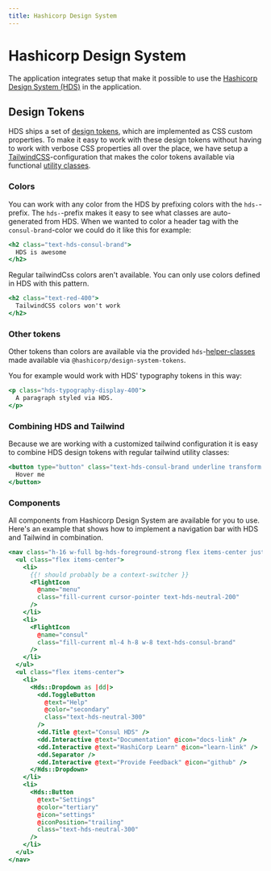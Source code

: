 ```yaml
---
title: Hashicorp Design System
---
```


# Hashicorp Design System

The application integrates setup that make it possible to use the [Hashicorp Design System (HDS)](https://github.com/hashicorp/design-system) in the application.

## Design Tokens

HDS ships a set of [design tokens](https://design-system-components-hashicorp.vercel.app/foundations/tokens), which are implemented as CSS custom properties.
To make it easy to work with these design tokens without having to work with verbose CSS properties all over the place, we have setup a [TailwindCSS](https://tailwindcss.com/)-configuration that makes the color tokens
available via functional [utility classes](https://tailwindcss.com/docs/customizing-colors).

### Colors

You can work with any color from the HDS by prefixing colors with the `hds-`-prefix. The `hds-`-prefix makes it easy to see what classes are auto-generated from HDS. When we wanted to color a header tag with the `consul-brand`-color we could do it like this for example:

```hbs preview-template
<h2 class="text-hds-consul-brand">
  HDS is awesome
</h2>
```

Regular tailwindCss colors aren't available. You can only use colors defined in HDS with this pattern.

```hbs preview-template
<h2 class="text-red-400">
  TailwindCSS colors won't work
</h2>
```

### Other tokens

Other tokens than colors are available via the provided `hds`-[helper-classes](https://design-system-components-hashicorp.vercel.app/foundations/typography) made available via `@hashicorp/design-system-tokens`.

You for example would work with HDS' typography tokens in this way:

```hbs preview-template
<p class="hds-typography-display-400">
  A paragraph styled via HDS.
</p>
```

### Combining HDS and Tailwind

Because we are working with a customized tailwind configuration it is easy to combine HDS design tokens with regular tailwind utility classes:

```hbs preview-template
<button type="button" class="text-hds-consul-brand underline transform scale-100 transition ease-in-out hover:text-hds-consul-foreground hover:scale-125">
  Hover me
</button>
```

### Components

All components from Hashicorp Design System are available for you to use. Here's an example that shows how to implement a navigation bar with HDS and Tailwind in combination.

```hbs preview-template
<nav class="h-16 w-full bg-hds-foreground-strong flex items-center justify-between px-4 hds-font-weight-medium">
  <ul class="flex items-center">
    <li>
      {{! should probably be a context-switcher }}
      <FlightIcon
        @name="menu"
        class="fill-current cursor-pointer text-hds-neutral-200"
      />
    </li>
    <li>
      <FlightIcon
        @name="consul"
        class="fill-current ml-4 h-8 w-8 text-hds-consul-brand"
      />
    </li>
  </ul>
  <ul class="flex items-center">
    <li>
      <Hds::Dropdown as |dd|>
        <dd.ToggleButton
          @text="Help"
          @color="secondary"
          class="text-hds-neutral-300"
        />
        <dd.Title @text="Consul HDS" />
        <dd.Interactive @text="Documentation" @icon="docs-link" />
        <dd.Interactive @text="HashiCorp Learn" @icon="learn-link" />
        <dd.Separator />
        <dd.Interactive @text="Provide Feedback" @icon="github" />
      </Hds::Dropdown>
    </li>
    <li>
      <Hds::Button
        @text="Settings"
        @color="tertiary"
        @icon="settings"
        @iconPosition="trailing"
        class="text-hds-neutral-300"
      />
    </li>
  </ul>
</nav>
```
